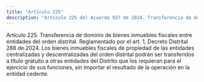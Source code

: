 ```yaml
---
title: "Artículo 225"
description: "Artículo 225 del Acuerdo 927 de 2024. Transferencia de dominio de bienes inmuebles fiscales entre entidades del orden distrital."
---
```


Artículo 225. Transferencia de dominio de bienes inmuebles fiscales entre entidades del orden distrital. Reglamentado por el art. 1, Decreto Distrital 288 de 2024. Los bienes inmuebles fiscales de propiedad de las entidades centralizadas y descentralizadas del orden distrital podrán ser transferidos a título gratuito a otras entidades del Distrito que los requieran para el ejercicio de sus funciones, sin importar el resultado de la operación en la entidad cedente.
